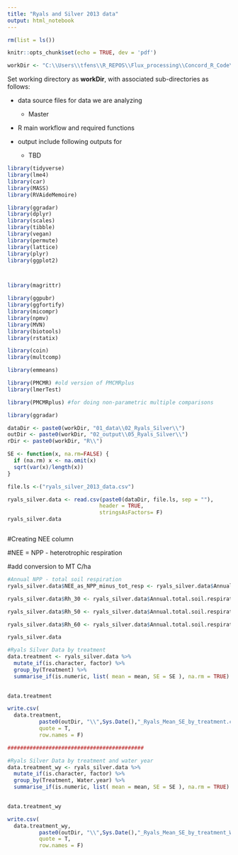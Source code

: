 ```yaml
---
title: "Ryals and Silver 2013 data"
output: html_notebook
---
```




```r

rm(list = ls())

knitr::opts_chunk$set(echo = TRUE, dev = 'pdf')

workDir <- "C:\\Users\\tfens\\R_REPOS\\Flux_processing\\Concord_R_Code\\Concord_Post_Process\\"
```

Set working directory as **workDir**, with associated sub-directories as follows: 

* data\ source files for data we are analyzing 
  + Master
  
* R\ main workflow and required functions
  
* output\ include following outputs for 
  +  TBD
  
  
```r
library(tidyverse)
library(lme4)
library(car)
library(MASS)
library(RVAideMemoire)

library(ggradar)
library(dplyr)
library(scales)
library(tibble)
library(vegan)
library(permute)
library(lattice)
library(plyr)
library(ggplot2)



library(magrittr)

library(ggpubr)
library(ggfortify)
library(micompr)
library(npmv)
library(MVN)
library(biotools)
library(rstatix)

library(coin)
library(multcomp)

library(emmeans)

library(PMCMR) #old version of PMCMRplus
library(lmerTest)

library(PMCMRplus) #for doing non-parametric multiple comparisons

library(ggradar)
```
  
```r
dataDir <- paste0(workDir, "01_data\\02_Ryals_Silver\\")
outDir <- paste0(workDir, "02_output\\05_Ryals_Silver\\")
rDir <- paste0(workDir, "R\\")
```


```r
SE <- function(x, na.rm=FALSE) {
  if (na.rm) x <- na.omit(x)
  sqrt(var(x)/length(x))
}
```



```r
file.ls <-("ryals_silver_2013_data.csv")

ryals_silver.data <- read.csv(paste0(dataDir, file.ls, sep = ""),
                             header = TRUE,
                             stringsAsFactors= F)
ryals_silver.data



```

#Creating NEE column

#NEE = NPP - heterotrophic respiration

#add conversion to MT C/ha
```r
#Annual NPP - total soil respiration
ryals_silver.data$NEE_as_NPP_minus_tot_resp <- ryals_silver.data$Annual.NPP- ryals_silver.data$Annual.total.soil.respiration

ryals_silver.data$Rh_30 <- ryals_silver.data$Annual.total.soil.respiration *0.30

ryals_silver.data$Rh_50 <- ryals_silver.data$Annual.total.soil.respiration*0.5

ryals_silver.data$Rh_60 <- ryals_silver.data$Annual.total.soil.respiration*0.6

ryals_silver.data
```


```r

#Ryals Silver Data by treatment
data.treatment <- ryals_silver.data %>%
  mutate_if(is.character, factor) %>%
  group_by(Treatment) %>%
  summarise_if(is.numeric, list( mean = mean, SE = SE ), na.rm = TRUE)

    
data.treatment

write.csv(
  data.treatment,
          paste0(outDir, "\\",Sys.Date(),"_Ryals_Mean_SE_by_treatment.csv",sep=""),
          quote = T,
          row.names = F)

###########################################

#Ryals Silver Data by treatment and water year
data.treatment_wy <- ryals_silver.data %>%
  mutate_if(is.character, factor) %>%
  group_by(Treatment, Water.year) %>%
  summarise_if(is.numeric, list( mean = mean, SE = SE ), na.rm = TRUE)

    
data.treatment_wy

write.csv(
  data.treatment_wy,
          paste0(outDir, "\\",Sys.Date(),"_Ryals_Mean_SE_by_treatment_WY.csv",sep=""),
          quote = T,
          row.names = F)



```

